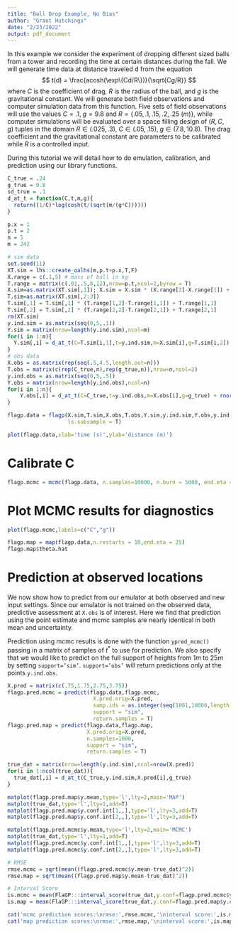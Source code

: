 ```yaml
---
title: "Ball Drop Example, No Bias"
author: "Grant Hutchings"
date: "2/23/2022"
output: pdf_document
---
```


In this example we consider the experiment of dropping different sized balls from a tower and recording the time at certain distances during the fall. We will generate time data at distance traveled d from the equation $$
t(d) = \frac{acosh(\exp\{Cd/R\})}{\sqrt{Cg/R}}
$$ where $C$ is the coefficient of drag, $R$ is the radius of the ball, and $g$ is the gravitational constant. We will generate both field observations and computer simulation data from this function. Five sets of field observations will use the values $C=.1,\;g=9.8$ and $R=\{.05,.1,.15,.2,.25\;(m)\}$, while computer simulations will be evaluated over a space filling design of $(R,C,g)$ tuples in the domain $R\in(.025,.3),\;C\in(.05,.15),\;g\in(7.8,10.8)$. The drag coefficient and the gravitational constant are parameters to be calibrated while $R$ is a controlled input.

During this tutorial we will detail how to do emulation, calibration, and prediction using our library functions.

```r
C_true = .24
g_true = 9.8
sd_true = .1
d_at_t = function(C,t,m,g){
  return((1/C)*log(cosh(t/(sqrt(m/(g*C))))))
}

p.x = 1
p.t = 2
n = 5
m = 242

# sim data
set.seed(11)
XT.sim = lhs::create_oalhs(m,p.t+p.x,T,F)
X.range = c(.1,5) # mass of ball in kg
T.range = matrix(c(.01,.5,8,12),nrow=p.t,ncol=2,byrow = T)
X.sim=as.matrix(XT.sim[,1]); X.sim = X.sim * (X.range[2]-X.range[1]) + X.range[1]
T.sim=as.matrix(XT.sim[,2:3])
T.sim[,1] = T.sim[,1] * (T.range[1,2]-T.range[1,1]) + T.range[1,1]
T.sim[,2] = T.sim[,2] * (T.range[2,2]-T.range[2,1]) + T.range[2,1]
rm(XT.sim)
y.ind.sim = as.matrix(seq(0,5,.1))
Y.sim = matrix(nrow=length(y.ind.sim),ncol=m)
for(i in 1:m){
  Y.sim[,i] = d_at_t(C=T.sim[i,1],t=y.ind.sim,m=X.sim[i],g=T.sim[i,2])
}
# obs data
X.obs = as.matrix(rep(seq(.5,4.5,length.out=n)))
T.obs = matrix(c(rep(C_true,n),rep(g_true,n)),nrow=n,ncol=2)
y.ind.obs = as.matrix(seq(0,5,.5))
Y.obs = matrix(nrow=length(y.ind.obs),ncol=n)
for(i in 1:n){
    Y.obs[,i] = d_at_t(C=C_true,t=y.ind.obs,m=X.obs[i],g=g_true) + rnorm(length(y.ind.obs),0,sd_true)
}
```

```r
flagp.data = flagp(X.sim,T.sim,X.obs,T.obs,Y.sim,y.ind.sim,Y.obs,y.ind.obs,n.pc = 3,
                   ls.subsample = T)
```

```r
plot(flagp.data,xlab='time (s)',ylab='distance (m)')
```

# Calibrate C

```r
flagp.mcmc = mcmc(flagp.data, n.samples=10000, n.burn = 5000, end.eta = 50)
```

# Plot MCMC results for diagnostics
```r
plot(flagp.mcmc,labels=c("C","g"))
```

```r
flagp.map = map(flagp.data,n.restarts = 10,end.eta = 25)
flagp.map$theta.hat
```

# Prediction at observed locations

We now show how to predict from our emulator at both observed and new input settings. Since our emulator is not trained on the observed data, predictive assessment at $\texttt{X.obs}$ is of interest. Here we find that prediction using the point estimate and mcmc samples are nearly identical in both mean and uncertainty.

Prediction using mcmc results is done with the function `ypred_mcmc()` passing in a matrix of samples of $t^*$ to use for prediction. We also specify that we would like to predict on the full support of heights from $1m$ to $25m$ by setting $\texttt{support='sim'}$. $\texttt{support='obs'}$ will return predictions only at the points $\texttt{y.ind.obs}$.

```r
X.pred = matrix(c(.75,1.75,2.75,3.75))
flagp.pred.mcmc = predict(flagp.data,flagp.mcmc,
                           X.pred.orig=X.pred,
                           samp.ids = as.integer(seq(1001,10000,length.out=1000)),
                           support = "sim",
                           return.samples = T)
flagp.pred.map = predict(flagp.data,flagp.map,
                         X.pred.orig=X.pred,
                         n.samples=1000,
                         support = "sim",
                         return.samples = T)
```

```r
true_dat = matrix(nrow=length(y.ind.sim),ncol=nrow(X.pred))
for(i in 1:ncol(true_dat)){
  true_dat[,i] = d_at_t(C_true,y.ind.sim,X.pred[i],g_true)
}

matplot(flagp.pred.map$y.mean,type='l',lty=2,main='MAP')
matplot(true_dat,type='l',lty=1,add=T)
matplot(flagp.pred.map$y.conf.int[1,,],type='l',lty=3,add=T)
matplot(flagp.pred.map$y.conf.int[2,,],type='l',lty=3,add=T)

matplot(flagp.pred.mcmc$y.mean,type='l',lty=2,main='MCMC')
matplot(true_dat,type='l',lty=1,add=T)
matplot(flagp.pred.mcmc$y.conf.int[1,,],type='l',lty=3,add=T)
matplot(flagp.pred.mcmc$y.conf.int[2,,],type='l',lty=3,add=T)

# RMSE
rmse.mcmc = sqrt(mean((flagp.pred.mcmc$y.mean-true_dat)^2))
rmse.map = sqrt(mean((flagp.pred.map$y.mean-true_dat)^2))

# Interval Score
is.mcmc = mean(FlaGP:::interval_score(true_dat,y.conf=flagp.pred.mcmc$y.conf.int))
is.map = mean(FlaGP:::interval_score(true_dat,y.conf=flagp.pred.map$y.conf.int))

cat('mcmc prediction scores:\nrmse:',rmse.mcmc,'\ninterval score:',is.mcmc,'\n')
cat('map prediction scores:\nrmse:',rmse.map,'\ninterval score:',is.map,'\n')
```


